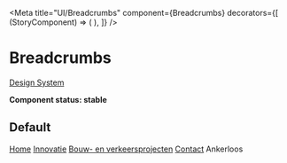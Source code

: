 

<Meta
  title="UI/Breadcrumbs"
  component={Breadcrumbs}
  decorators={[
    (StoryComponent) => (
      <Decorator>
        <StoryComponent />
      </Decorator>
    ),
  ]}
/>

# Breadcrumbs

[Design System](https://designsystem.amsterdam.nl/7awj1hc9f/p/35ca97-breadcrumbs)

**Component status: stable**

## Default

<Canvas>
  <Story name="Default">
    <Breadcrumbs>
      <a href="/">Home</a>
      <a href="/innovatie">Innovatie</a>
      <a href="/innovatie/bouwprojecten">Bouw- en verkeersprojecten</a>
      <a href="/innovatie/bouwprojecten/contact">Contact</a>
      <span>Ankerloos</span>
    </Breadcrumbs>
  </Story>
</Canvas>
